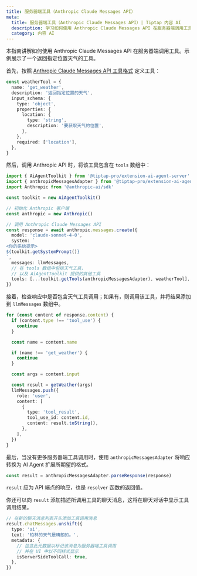 ```yaml
---
title: 服务器端工具（Anthropic Claude Messages API）
meta:
  title: 服务器端工具（Anthropic Claude Messages API）| Tiptap 内容 AI
  description: 学习如何使用 Anthropic Claude Messages API 在服务器端调用工具。
  category: 内容 AI
---
```


本指南讲解如何使用 Anthropic Claude Messages API 在服务器端调用工具。示例展示了一个返回指定位置天气的工具。

首先，按照 [Anthropic Claude Messages API 工具格式](https://docs.anthropic.com/en/docs/tool-use) 定义工具：

```ts
const weatherTool = {
  name: 'get_weather',
  description: '返回指定位置的天气',
  input_schema: {
    type: 'object',
    properties: {
      location: {
        type: 'string',
        description: '要获取天气的位置',
      },
    },
    required: ['location'],
  },
}
```

然后，调用 Anthropic API 时，将该工具包含在 `tools` 数组中：

```ts
import { AiAgentToolkit } from '@tiptap-pro/extension-ai-agent-server'
import { anthropicMessagesAdapter } from '@tiptap-pro/extension-ai-agent'
import Anthropic from '@anthropic-ai/sdk'

const toolkit = new AiAgentToolkit()

// 初始化 Anthropic 客户端
const anthropic = new Anthropic()

// 调用 Anthropic Claude Messages API
const response = await anthropic.messages.create({
  model: 'claude-sonnet-4-0',
  system: `
<你的系统提示>
${toolkit.getSystemPrompt()}
`,
  messages: llmMessages,
  // 在 tools 数组中包括天气工具，
  // 以及 AiAgentToolkit 提供的其他工具
  tools: [...toolkit.getTools(anthropicMessagesAdapter), weatherTool],
})
```

接着，检查响应中是否包含天气工具调用；如果有，则调用该工具，并将结果添加到 `llmMessages` 数组中。

```ts
for (const content of response.content) {
  if (content.type !== 'tool_use') {
    continue
  }

  const name = content.name

  if (name !== 'get_weather') {
    continue
  }

  const args = content.input

  const result = getWeather(args)
  llmMessages.push({
    role: 'user',
    content: [
      {
        type: 'tool_result',
        tool_use_id: content.id,
        content: result.toString(),
      },
    ],
  })
}
```

最后，当没有更多服务器端工具调用时，使用 `anthropicMessagesAdapter` 将响应转换为 AI Agent 扩展所期望的格式。

```ts
const result = anthropicMessagesAdapter.parseResponse(response)
```

`result` 应为 API 端点的响应，也是 `resolver` 函数的返回值。

你还可以向 `result` 添加描述所调用工具的聊天消息，这将在聊天对话中显示工具调用结果。

```ts
// 在新的聊天消息列表开头添加工具调用消息
result.chatMessages.unshift({
  type: 'ai',
  text: '柏林的天气是晴朗的。',
  metadata: {
    // 包含此元数据以标记该消息为服务器端工具调用
    // 并在 UI 中以不同样式显示
    isServerSideToolCall: true,
  },
})
```